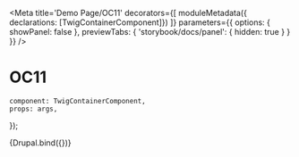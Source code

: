 

<Meta 
    title='Demo Page/OC11'
    decorators={[
        moduleMetadata({ declarations: [TwigContainerComponent]})
    ]}
    parameters={{
        options: { showPanel: false },
        previewTabs: {
            'storybook/docs/panel': { hidden: true }
        }
    }}
/>


# OC11

    component: TwigContainerComponent,
    props: args,
});

<Preview withSource='none'>
    <Story 
        name='Drupal'
        args={{ 
            elementPath : 'page-examples/OC11/template.drupal',
        }}
    >
        {Drupal.bind({})}
    </Story>
</Preview>